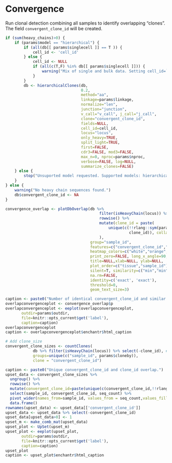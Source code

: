 # Convergence

Run clonal detection combining all samples to identify overlapping "clones". The field
`convergent_clone_id` will be created.

```r
if (sum(heavy_chains)>0) {
    if (params$model == "hierarchical") {
        if (all(db[[ params$singlecell ]] == T )) {
            cell_id <- 'cell_id'
        } else {
            cell_id <- NULL
            if (all(c(T,F) %in% db[[ params$singlecell ]])) {
                warning("Mix of single and bulk data. Setting cell_id=`NULL`.")
            }
        }
        db <- hierarchicalClones(db, 
                                 0.2, 
                                 method="aa",
                                 linkage=params$linkage, 
                                 normalize="len",
                                 junction="junction", 
                                 v_call="v_call", j_call="j_call", 
                                 clone="convergent_clone_id", 
                                 fields=NULL,
                                 cell_id=cell_id, 
                                 locus="locus", 
                                 only_heavy=TRUE, 
                                 split_light=TRUE,
                                 first=FALSE, 
                                 cdr3=FALSE, mod3=FALSE, 
                                 max_n=0, nproc=params$nproc,
                                 verbose=FALSE, log=NULL,
                                 summarize_clones=FALSE) 
    } else {
        stop("Unsuported model requested. Supported models: hierarchical")
    }
} else {
    warning("No heavy chain sequences found.")
    db$convergent_clone_id <- NA
}
```


```r
convergence_overlap <- plotDbOverlap(db %>% 
                                         filter(isHeavyChain(locus)) %>%
                                         rowwise() %>%
                                         mutate(clone_id = paste(
                                             unique(c(!!rlang::sym(params$cloneby), 
                                                      clone_id)), collapse ="_")
                                         ), 
                                     group="sample_id", 
                                     features=c("convergent_clone_id","clone_id"), 
                                     heatmap_colors=c("white","orange", "grey80"), 
                                     print_zero=FALSE, long_x_angle=90,
                                     title=NULL,xlab=NULL, ylab=NULL,
                                     plot_order=c("tissue","sample_id"), 
                                     silent=T, similarity=c("min","min"),
                                     na.rm=FALSE, 
                                     identity=c('exact', 'exact'), 
                                     threshold=0,
                                     geom_text_size=3) 
```

```r
caption <- paste0("Number of identical convergent_clone_id and similar nt heavy chain junction unique sequences. Two sequences are similar if their nt hamming distance is <=",round(params$threshold,3), ". The percent represents the number of similar sequences over the number of sequences in the smaller set.")
overlapconvergenceplot <- convergence_overlap$p
overlapconvergenceplot <- eeplot(overlapconvergenceplot, 
       outdir=params$outdir, 
       file=knitr::opts_current$get('label'),
       caption=caption)
overlapconvergenceplot
caption <- overlapconvergenceplot$enchantr$html_caption
```

```r
# Add clone_size 
convergent_clone_sizes <- countClones(
            db %>% filter(isHeavyChain(locus)) %>% select(-clone_id), # Keep heavy chains only
            groups=unique(c("sample_id", params$cloneby)),
            clone = "convergent_clone_id")
```


```r
caption <- paste0("Unique convergent_clone_id and clone_id overlap.")
upset_data <- convergent_clone_sizes %>%
  ungroup() %>%
  rowwise() %>%
  mutate(convergent_clone_id=paste(unique(c(convergent_clone_id,!!rlang::sym(params$cloneby))), collapse="_")) %>%
  select(sample_id, convergent_clone_id, seq_count) %>%
  pivot_wider(names_from=sample_id, values_from = seq_count,values_fill=0) %>%
  data.frame()
rownames(upset_data) <- upset_data[['convergent_clone_id']]
upset_data <- upset_data %>% select(-convergent_clone_id)
upset_data[upset_data>0] <- 1
upset_m <- make_comb_mat(upset_data)
upset_plot <- UpSet(upset_m)
upset_plot <- eeplot(upset_plot, 
       outdir=params$outdir, 
       file=knitr::opts_current$get('label'),
       caption=caption)
upset_plot
caption <- upset_plot$enchantr$html_caption
```